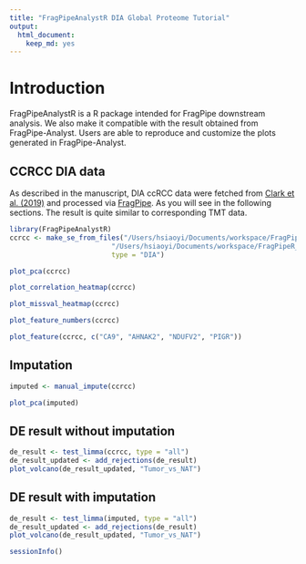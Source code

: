 ```yaml
---
title: "FragPipeAnalystR DIA Global Proteome Tutorial"
output:
  html_document:
    keep_md: yes
---
```


# Introduction

FragPipeAnalystR is a R package intended for FragPipe downstream analysis. We also make it compatible with the result obtained from FragPipe-Analyst. Users are able to reproduce and customize the plots generated in FragPipe-Analyst.

## CCRCC DIA data

As described in the manuscript, DIA ccRCC data were fetched from [Clark et al. (2019)](https://doi.org/10.1016/j.cell.2019.10.007) and processed via [FragPipe](https://fragpipe.nesvilab.org/). As you will see in the following sections. The result is quite similar to corresponding TMT data.
``` r
library(FragPipeAnalystR)
ccrcc <- make_se_from_files("/Users/hsiaoyi/Documents/workspace/FragPipeR_manuscript/data/DIA_4plex/diann-output.pg_matrix.tsv",
                         "/Users/hsiaoyi/Documents/workspace/FragPipeR_manuscript/data/DIA_4plex/experiment_annotation_clean.tsv",
                         type = "DIA")
```

``` r
plot_pca(ccrcc)
```

``` r
plot_correlation_heatmap(ccrcc)
```

``` r
plot_missval_heatmap(ccrcc)
```

``` r
plot_feature_numbers(ccrcc)
```

```r
plot_feature(ccrcc, c("CA9", "AHNAK2", "NDUFV2", "PIGR"))
```

## Imputation

``` r
imputed <- manual_impute(ccrcc)
```

``` r
plot_pca(imputed)
```

## DE result without imputation
```r
de_result <- test_limma(ccrcc, type = "all")
de_result_updated <- add_rejections(de_result)
plot_volcano(de_result_updated, "Tumor_vs_NAT")
```

## DE result with imputation
```r
de_result <- test_limma(imputed, type = "all")
de_result_updated <- add_rejections(de_result)
plot_volcano(de_result_updated, "Tumor_vs_NAT")
```

``` r
sessionInfo()
```
